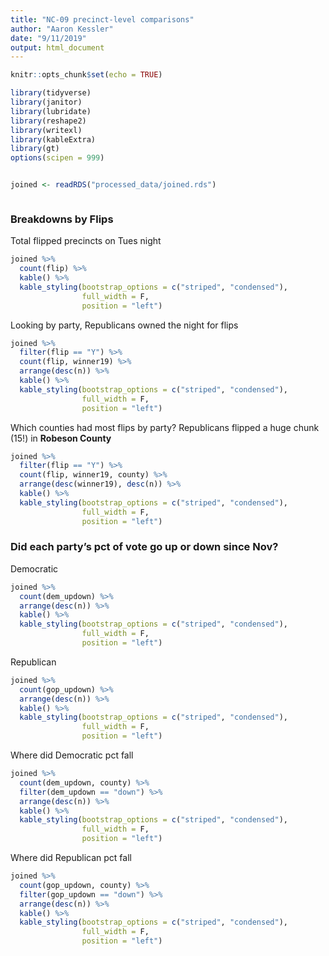 ```yaml
---
title: "NC-09 precinct-level comparisons"
author: "Aaron Kessler"
date: "9/11/2019"
output: html_document
---
```


```r
knitr::opts_chunk$set(echo = TRUE)

library(tidyverse)
library(janitor)
library(lubridate)
library(reshape2)
library(writexl)
library(kableExtra)
library(gt)
options(scipen = 999)


joined <- readRDS("processed_data/joined.rds")



```


### Breakdowns by Flips


Total flipped precincts on Tues night
```r

joined %>% 
  count(flip) %>% 
  kable() %>% 
  kable_styling(bootstrap_options = c("striped", "condensed"), 
                full_width = F,
                position = "left")

```


Looking by party, Republicans owned the night for flips 
```r

joined %>% 
  filter(flip == "Y") %>% 
  count(flip, winner19) %>% 
  arrange(desc(n)) %>% 
  kable() %>% 
  kable_styling(bootstrap_options = c("striped", "condensed"), 
                full_width = F,
                position = "left")

```



Which counties had most flips by party?
Republicans flipped a huge chunk (15!) in **Robeson County**
```r

joined %>% 
  filter(flip == "Y") %>% 
  count(flip, winner19, county) %>% 
  arrange(desc(winner19), desc(n)) %>% 
  kable() %>% 
  kable_styling(bootstrap_options = c("striped", "condensed"), 
                full_width = F,
                position = "left")

```



### Did each party's pct of vote go up or down since Nov?

Democratic
```r

joined %>% 
  count(dem_updown) %>% 
  arrange(desc(n)) %>% 
  kable() %>% 
  kable_styling(bootstrap_options = c("striped", "condensed"), 
                full_width = F,
                position = "left")

```


Republican
```r

joined %>% 
  count(gop_updown) %>% 
  arrange(desc(n)) %>% 
  kable() %>% 
  kable_styling(bootstrap_options = c("striped", "condensed"), 
                full_width = F,
                position = "left")

```


Where did Democratic pct fall
```r

joined %>% 
  count(dem_updown, county) %>% 
  filter(dem_updown == "down") %>% 
  arrange(desc(n)) %>% 
  kable() %>% 
  kable_styling(bootstrap_options = c("striped", "condensed"), 
                full_width = F,
                position = "left")

```

Where did Republican pct fall
```r

joined %>% 
  count(gop_updown, county) %>% 
  filter(gop_updown == "down") %>% 
  arrange(desc(n)) %>% 
  kable() %>% 
  kable_styling(bootstrap_options = c("striped", "condensed"), 
                full_width = F,
                position = "left")

```













